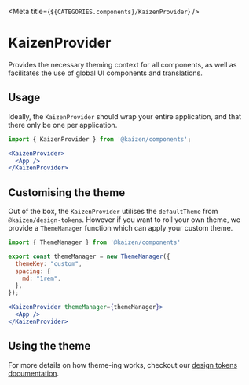 
<Meta title={`${CATEGORIES.components}/KaizenProvider`} />

# KaizenProvider

Provides the necessary theming context for all components, as well as facilitates the use of global UI components and translations.

## Usage

Ideally, the `KaizenProvider` should wrap your entire application, and that there only be one per application.

```jsx
import { KaizenProvider } from '@kaizen/components';

<KaizenProvider>
  <App />
</KaizenProvider>
```

## Customising the theme

Out of the box, the `KaizenProvider` utilises the `defaultTheme` from `@kaizen/design-tokens`. However if you want to roll your own theme, we provide a `ThemeManager` function which can apply your custom theme.

```jsx
import { ThemeManager } from '@kaizen/components'

export const themeManager = new ThemeManager({
  themeKey: "custom",
  spacing: {
    md: "1rem",
  },
});

<KaizenProvider themeManager={themeManager}>
  <App />
</KaizenProvider>
```

## Using the theme

For more details on how theme-ing works, checkout our [design tokens documentation](/story/design-tokens-how-to-use-design-tokens-in-react-components--page).